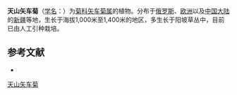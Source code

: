 {{Speciesbox
| name = 天山矢车菊
| status = 
| status_system = 
| image =
| genus = Centaurea
| species = kasakorum
| authority = Iljin
}}

'''天山矢车菊'''（[[学名|学名]]：{{lang|la|''Centaurea kasakorum''}}）为[[菊科|菊科]][[矢车菊属|矢车菊属]]的植物。分布于[[俄罗斯|俄罗斯]]、[[欧洲|欧洲]]以及[[中国大陆|中国大陆]]的[[新疆|新疆]]等地，生长于海拔1,000米至1,400米的地区，多生长于阳坡草丛中，目前已由人工引种栽培。

== 参考文献 ==
<div class="references-small">
* {{cite web| url =http://www.bioinfo.cn/db05/KmzwSpecies.php?action=view&id=4184| title =天山矢车菊| work =《中国高等植物数据库全库》| publisher =中国科学院微生物研究所| author =昆明植物研究所| accessdate =2009-02-24| deadurl =yes| archiveurl =https://web.archive.org/web/20160305022325/http://www.bioinfo.cn/db05/KmzwSpecies.php?action=view&id=4184| archivedate =2016-03-05}}
</div>
{{Taxonbar|from=Q15226811}}

[[Category:矢车菊属|天山矢车菊]]


{{植物小作品}}